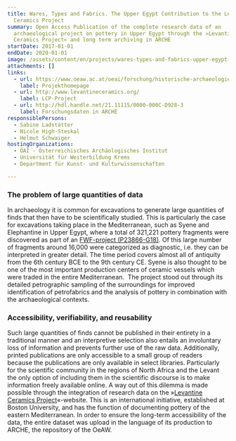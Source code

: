 ```yaml
---
title: Wares, Types and Fabrics. The Upper Egypt Contribution to the Levantine
  Ceramics Project
summary: Open Access Publication of the complete research data of an
  archaeological project on pottery in Upper Egypt through the »Levantine
  Ceramics Project« and long term archiving in ARCHE
startDate: 2017-01-01
endDate: 2020-01-01
image: /assets/content/en/projects/wares-types-and-fabrics-upper-egypt-contribution-levantine-ceramics-project/01.jpg
attachments: []
links:
  - url: https://www.oeaw.ac.at/oeai/forschung/historische-archaeologie/projekte-in-publikationsvorbereitung/assuan-ptolemaeische-keramik
    label: Projekthomepage
  - url: http://www.levantineceramics.org/
    label: LCP-Project
  - url: http://hdl.handle.net/21.11115/0000-000C-D928-3
    label: Forschungsdaten in ARCHE
responsiblePersons:
  - Sabine Ladstätter
  - Nicole High-Steskal
  - Helmut Schwaiger
hostingOrganizations:
  - ÖAI - Österreichisches Archäologisches Institut
  - Universität für Weiterbildung Krems
  - Department für Kunst- und Kultur­wissenschaften

---
```

### **The problem of large quantities of data**

In archaeology it is common for excavations to generate large quantities of finds that then have to be scientifically studied. This is particularly the case for excavations taking place in the Mediterranean, such as Syene and Elephantine in Upper Egypt, where a total of 321,221 pottery fragments were discovered as part of an [FWF-project (P23866-G18)](https://www.oeaw.ac.at/oeai/forschung/historische-archaeologie/projekte-in-publikationsvorbereitung/assuan-ptolemaeische-keramik). Of this large number of fragments around 16,000 were categorized as diagnostic, i.e. they can be interpreted in greater detail. The time period covers almost all of antiquity from the 6th century BCE to the 9th century CE. Syene is also thought to be one of the most important production centers of ceramic vessels which were traded in the entire Mediterranean.  The project stood out through its detailed petrographic sampling of the surroundings for improved identification of petrofabrics and the analysis of pottery in combination with the archaeological contexts.

### **Accessibility, verifiability, and reusability**

Such large quantities of finds cannot be published in their entirety in a traditional manner and an interpretive selection also entails an involuntary loss of information and prevents further use of the raw data. Additionally, printed publications are only accessible to a small group of readers because the publications are only available in select libraries. Particularly for the scientific community in the regions of North Africa and the Levant the only option of including them in the scientific discourse is to make information freely available online. A way out of this dilemma is made possible through the integration of research data on the »[Levantine Ceramics Project](http://www.levantineceramics.org/)«-website. This is an international initiative, established at Boston University, and has the function of documenting pottery of the eastern Mediterranean. In order to ensure the long-term accessibility of the data, the entire dataset was upload in the language of its production to ARCHE, the repository of the OeAW.